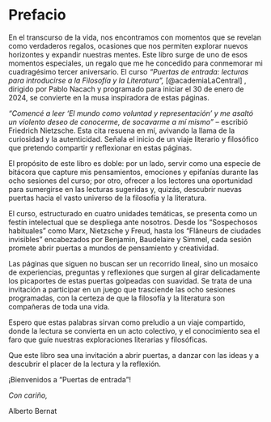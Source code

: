 # Prefacio {.unnumbered}

En el transcurso de la vida, nos encontramos con momentos que se revelan como verdaderos regalos, ocasiones que nos permiten explorar nuevos horizontes y expandir nuestras mentes. Este libro surge de uno de esos momentos especiales, un regalo que me he concedido para conmemorar mi cuadragésimo tercer aniversario. El curso *"Puertas de entrada: lecturas para introducirse a la Filosofía y la Literatura",* [@academiaLaCentral] , dirigido por Pablo Nacach y programado para iniciar el 30 de enero de 2024, se convierte en la musa inspiradora de estas páginas.



*"Comencé a leer 'El mundo como voluntad y representación' y me asaltó un violento deseo de conocerme, de socavarme a mí mismo"* – escribió Friedrich Nietzsche. Esta cita resuena en mí, avivando la llama de la curiosidad y la autenticidad. Señala el inicio de un viaje literario y filosófico que pretendo compartir y reflexionar en estas páginas.

El propósito de este libro es doble: por un lado, servir como una especie de bitácora que capture mis pensamientos, emociones y epifanías durante las ocho sesiones del curso; por otro, ofrecer a los lectores una oportunidad para sumergirse en las lecturas sugeridas y, quizás, descubrir nuevas puertas hacia el vasto universo de la filosofía y la literatura.

El curso, estructurado en cuatro unidades temáticas, se presenta como un festín intelectual que se despliega ante nosotros. Desde los "Sospechosos habituales" como Marx, Nietzsche y Freud, hasta los "Flâneurs de ciudades invisibles" encabezados por Benjamin, Baudelaire y Simmel, cada sesión promete abrir puertas a mundos de pensamiento y creatividad.

Las páginas que siguen no buscan ser un recorrido lineal, sino un mosaico de experiencias, preguntas y reflexiones que surgen al girar delicadamente los picaportes de estas puertas golpeadas con suavidad. Se trata de una invitación a participar en un juego que trasciende las ocho sesiones programadas, con la certeza de que la filosofía y la literatura son compañeras de toda una vida.

Espero que estas palabras sirvan como preludio a un viaje compartido, donde la lectura se convierta en un acto colectivo, y el conocimiento sea el faro que guíe nuestras exploraciones literarias y filosóficas.

Que este libro sea una invitación a abrir puertas, a danzar con las ideas y a descubrir el placer de la lectura y la reflexión.

¡Bienvenidos a "Puertas de entrada"!

*Con cariño,*

Alberto Bernat
